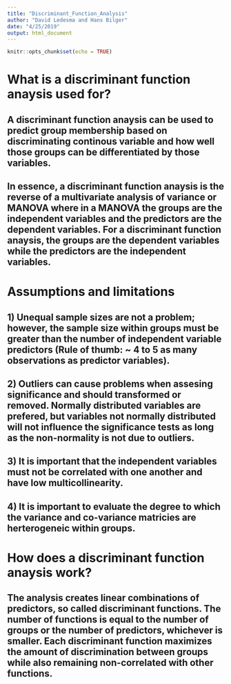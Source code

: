 ```yaml
---
title: "Discriminant_Function_Analysis"
author: "David Ledesma and Hans Bilger"
date: "4/25/2019"
output: html_document
---
```


```r
knitr::opts_chunk$set(echo = TRUE)
```

# What is a discriminant function anaysis used for?

## A discriminant function anaysis can be used to predict group membership based on discriminating continous variable and how well those groups can be differentiated by those variables.

## In essence, a discriminant function anaysis is the reverse of a multivariate analysis of variance or MANOVA where in a MANOVA the groups are the independent variables and the predictors are the dependent variables. For a discriminant function anaysis, the groups are the dependent variables while the predictors are the independent variables. 

# Assumptions and limitations

## 1) Unequal sample sizes are not a problem; however, the sample size within groups must be greater than the number of independent variable predictors (Rule of thumb: ~ 4 to 5 as many observations as predictor variables).

## 2) Outliers can cause problems when assesing significance and should transformed or removed. Normally distributed variables are prefered, but variables not normally distributed will not influence the significance tests as long as the non-normality is not due to outliers.

## 3) It is important that the independent variables must not be correlated with one another and have low multicollinearity. 

## 4) It is important to evaluate the degree to which the variance and co-variance matricies are herterogeneic within groups. 

# How does a discriminant function anaysis work?

## The analysis creates linear combinations of predictors, so called discriminant functions. The number of functions is equal to the number of groups or the number of predictors, whichever is smaller. Each discriminant function maximizes the amount of discrimination between groups while also remaining non-correlated with other functions.


















